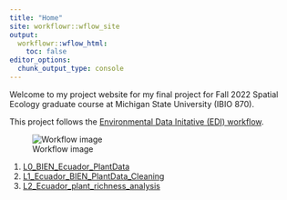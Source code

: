 ```yaml
---
title: "Home"
site: workflowr::wflow_site
output:
  workflowr::wflow_html:
    toc: false
editor_options:
  chunk_output_type: console
---
```


Welcome to my project website for my final project for Fall 2022 Spatial Ecology graduate course at Michigan State University (IBIO 870).

This project follows the [Environmental Data Initative (EDI) workflow](https://environmentaldatainitiative.org/dataset-design/).

![Workflow image](images/Workflow.jpg)

1.  [L0_BIEN_Ecuador_PlantData](https://hazeljanderson.github.io/IBIO870_FinalProject/L0_BIEN_Ecuador_PlantData)
2.  [L1_Ecuador_BIEN_PlantData_Cleaning](https://hazeljanderson.github.io/IBIO870_FinalProject/L1_Ecuador_BIEN_PlantData_Cleaning)
3.  [L2_Ecuador_plant_richness_analysis](https://hazeljanderson.github.io/IBIO870_FinalProject/L2_Ecuador_plant_richness_analysis)
